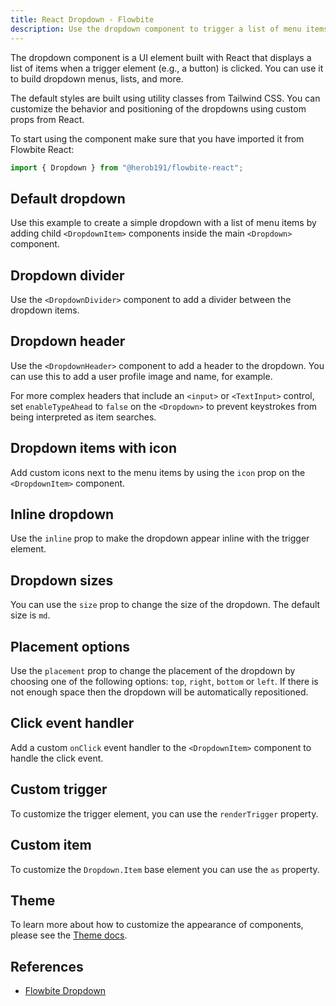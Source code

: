 ```yaml
---
title: React Dropdown - Flowbite
description: Use the dropdown component to trigger a list of menu items when clicking on an element such as a button or link based on multiple styles, sizes, and placements with React
---
```


The dropdown component is a UI element built with React that displays a list of items when a trigger element (e.g., a button) is clicked. You can use it to build dropdown menus, lists, and more.

The default styles are built using utility classes from Tailwind CSS. You can customize the behavior and positioning of the dropdowns using custom props from React.

To start using the component make sure that you have imported it from Flowbite React:

```jsx
import { Dropdown } from "@herob191/flowbite-react";
```

## Default dropdown

Use this example to create a simple dropdown with a list of menu items by adding child `<DropdownItem>` components inside the main `<Dropdown>` component.

<Example name="dropdown.root" />

## Dropdown divider

Use the `<DropdownDivider>` component to add a divider between the dropdown items.

<Example name="dropdown.divider" />

## Dropdown header

Use the `<DropdownHeader>` component to add a header to the dropdown. You can use this to add a user profile image and name, for example.

For more complex headers that include an `<input>` or `<TextInput>` control, set `enableTypeAhead` to `false` on the `<Dropdown>` to prevent keystrokes from being interpreted as item searches.

<Example name="dropdown.header" />

## Dropdown items with icon

Add custom icons next to the menu items by using the `icon` prop on the `<DropdownItem>` component.

<Example name="dropdown.itemsWithIcon" />

## Inline dropdown

Use the `inline` prop to make the dropdown appear inline with the trigger element.

<Example name="dropdown.inline" />

## Dropdown sizes

You can use the `size` prop to change the size of the dropdown. The default size is `md`.

<Example name="dropdown.sizes" />

## Placement options

Use the `placement` prop to change the placement of the dropdown by choosing one of the following options: `top`, `right`, `bottom` or `left`. If there is not enough space then the dropdown will be automatically repositioned.

<Example name="dropdown.placement" />

## Click event handler

Add a custom `onClick` event handler to the `<DropdownItem>` component to handle the click event.

<Example name="dropdown.events" />

## Custom trigger

To customize the trigger element, you can use the `renderTrigger` property.

<Example name="dropdown.customTrigger" />

## Custom item

To customize the `Dropdown.Item` base element you can use the `as` property.

<Example name="dropdown.customItem" />

## Theme

To learn more about how to customize the appearance of components, please see the [Theme docs](/docs/customize/theme).

<Theme name="dropdown" />

## References

- [Flowbite Dropdown](https://flowbite.com/docs/components/dropdowns/)
